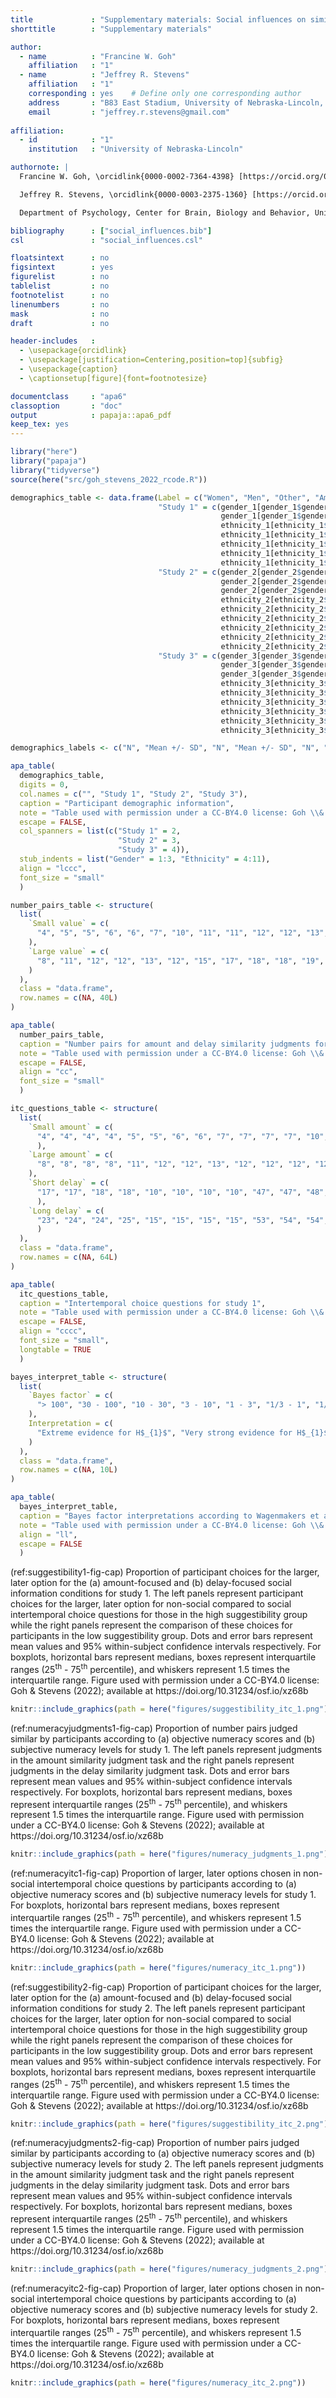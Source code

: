 ```yaml
---
title             : "Supplementary materials: Social influences on similarity judgments and intertemporal choice"
shorttitle        : "Supplementary materials"

author: 
  - name          : "Francine W. Goh"
    affiliation   : "1"
  - name          : "Jeffrey R. Stevens"
    affiliation   : "1"
    corresponding : yes    # Define only one corresponding author
    address       : "B83 East Stadium, University of Nebraska-Lincoln, Lincoln, Nebraska, 68588"
    email         : "jeffrey.r.stevens@gmail.com"
    
affiliation:
  - id            : "1"
    institution   : "University of Nebraska-Lincoln"

authornote: |
  Francine W. Goh, \orcidlink{0000-0002-7364-4398} [https://orcid.org/0000-0002-7364-4398](https://orcid.org/0000-0002-7364-4398).

  Jeffrey R. Stevens, \orcidlink{0000-0003-2375-1360} [https://orcid.org/0000-0003-2375-1360](https://orcid.org/0000-0003-2375-1360).

  Department of Psychology, Center for Brain, Biology and Behavior, University of Nebraska-Lincoln, Lincoln, Nebraska, USA.

bibliography      : ["social_influences.bib"]
csl               : "social_influences.csl"

floatsintext      : no
figsintext        : yes
figurelist        : no
tablelist         : no
footnotelist      : no
linenumbers       : no
mask              : no
draft             : no

header-includes   : 
  - \usepackage{orcidlink}
  - \usepackage[justification=Centering,position=top]{subfig}
  - \usepackage{caption}
  - \captionsetup[figure]{font=footnotesize}

documentclass     : "apa6"
classoption       : "doc"
output            : papaja::apa6_pdf
keep_tex: yes
---
```


```r
library("here")
library("papaja")
library("tidyverse")
source(here("src/goh_stevens_2022_rcode.R"))
```

\renewcommand{\thetable}{S\arabic{table}}
\setcounter{table}{0}
\renewcommand{\thefigure}{S\arabic{figure}}
\setcounter{figure}{0}
\setcounter{page}{1}

\newpage

<!--(Table S1)-->

```r
demographics_table <- data.frame(Label = c("Women", "Men", "Other", "American Indian/Alaskan Native", "Asian", "Black/African American", "Hispanic", "Latino", "Middle Eastern", "White/European American", "Biracial/Multiracial"),
                                 "Study 1" = c(gender_1[gender_1$gender == "female", ]$n, 
                                               gender_1[gender_1$gender == "male", ]$n, 0, 0,
                                               ethnicity_1[ethnicity_1$ethnicity == "Asian", ]$n,
                                               ethnicity_1[ethnicity_1$ethnicity == "African-American", ]$n,
                                               ethnicity_1[ethnicity_1$ethnicity == "Hispanic", ]$n, 0, 0,
                                               ethnicity_1[ethnicity_1$ethnicity == "White", ]$n,
                                               ethnicity_1[ethnicity_1$ethnicity == "Other", ]$n),
                                 "Study 2" = c(gender_2[gender_2$gender == "female", ]$n, 
                                               gender_2[gender_2$gender == "male", ]$n,
                                               gender_2[gender_2$gender == "other", ]$n, 0,
                                               ethnicity_2[ethnicity_2$ethnicity == "Asian", ]$n,
                                               ethnicity_2[ethnicity_2$ethnicity == "African American/Black", ]$n,
                                               ethnicity_2[ethnicity_2$ethnicity == "Hispanic", ]$n, 
                                               ethnicity_2[ethnicity_2$ethnicity == "Latino", ]$n,
                                               ethnicity_2[ethnicity_2$ethnicity == "Middle Eastern", ]$n,
                                               ethnicity_2[ethnicity_2$ethnicity == "Caucasian/White", ]$n, 0),
                                 "Study 3" = c(gender_3[gender_3$gender == "Female", ]$n, 
                                               gender_3[gender_3$gender == "Male", ]$n,
                                               gender_3[gender_3$gender == "Unspecified", ]$n, 0,
                                               ethnicity_3[ethnicity_3$ethnicity == "Asian", ]$n,
                                               ethnicity_3[ethnicity_3$ethnicity == "African American/Black", ]$n,
                                               ethnicity_3[ethnicity_3$ethnicity == "Hispanic", ]$n, 0,
                                               ethnicity_3[ethnicity_3$ethnicity == "Middle Eastern", ]$n,
                                               ethnicity_3[ethnicity_3$ethnicity == "Caucasian/White", ]$n,
                                               ethnicity_3[ethnicity_3$ethnicity == "Other", ]$n))

demographics_labels <- c("N", "Mean +/- SD", "N", "Mean +/- SD", "N", "Mean +/- SD")

apa_table(
  demographics_table,
  digits = 0,
  col.names = c("", "Study 1", "Study 2", "Study 3"),
  caption = "Participant demographic information",
  note = "Table used with permission under a CC-BY4.0 license: Goh \\& Stevens (2022); available at https://doi.org/10.31234/osf.io/xz68b",
  escape = FALSE,
  col_spanners = list(c("Study 1" = 2,
                        "Study 2" = 3,
                        "Study 3" = 4)),
  stub_indents = list("Gender" = 1:3, "Ethnicity" = 4:11),
  align = "lccc",
  font_size = "small"
  )
```

\clearpage

<!--(Table S2)-->

```r
number_pairs_table <- structure(
  list(
    `Small value` = c(
      "4", "5", "5", "6", "6", "7", "10", "11", "11", "12", "12", "13", "16", "17", "17", "18", "18", "19", "22", "23", "23", "24", "24", "25", "29", "29", "30", "30", "35", "35", "36", "36", "41", "41", "42", "42", "47", "47", "48", "48"
    ),
    `Large value` = c(
      "8", "11", "12", "12", "13", "12", "15", "17", "18", "18", "19", "18", "21", "23", "24", "24", "25", "24", "27", "29", "30", "30", "31", "30", "35", "36", "36", "37", "41", "42", "42", "43", "47", "48", "48", "49", "53", "54", "54", "55"
    )
  ),
  class = "data.frame",
  row.names = c(NA, 40L)
)

apa_table(
  number_pairs_table,
  caption = "Number pairs for amount and delay similarity judgments for study 1",
  note = "Table used with permission under a CC-BY4.0 license: Goh \\& Stevens (2022); available at https://doi.org/10.31234/osf.io/xz68b",
  escape = FALSE,
  align = "cc",
  font_size = "small"
  )
```

\clearpage

<!--(Table S3)-->

```r
itc_questions_table <- structure(
  list(
    `Small amount` = c(
      "4", "4", "4", "4", "5", "5", "6", "6", "7", "7", "7", "7", "10", "10", "10", "10", "11", "11", "12", "12", "13", "13", "13", "13", "16", "16", "16", "16", "17", "17", "18", "18", "19", "19", "19", "19", "22", "22", "22", "22", "23", "23", "24", "24", "25", "25", "25", "25", "29", "29", "30", "30", "35", "35", "36", "36", "41", "41", "42", "42", "47", "47", "48", "48"
      ),
    `Large amount` = c(
      "8", "8", "8", "8", "11", "12", "12", "13", "12", "12", "12", "12", "15", "15", "15", "15", "17", "18", "18", "19", "18", "18", "18", "18", "21", "21", "21", "21", "23", "24", "24", "25", "24", "24", "24", "24", "27", "27", "27", "27", "29", "30", "30", "31", "30", "30", "30", "30", "35", "36", "36", "37", "41", "42", "42", "43", "47", "48", "48", "49", "53", "54", "54", "55"
    ),
    `Short delay` = c(
      "17", "17", "18", "18", "10", "10", "10", "10", "47", "47", "48", "48", "23", "23", "24", "24", "4", "4", "4", "4", "29", "29", "30", "30", "5", "5", "6", "6", "7", "7", "7", "7", "11", "11", "12", "12", "41", "41", "42", "42", "13", "13", "13", "13", "35", "35", "36", "36", "25", "25", "25", "25", "16", "16", "16", "16", "19", "19", "19", "19", "22", "22", "22", "22"
      ),
    `Long delay` = c(
      "23", "24", "24", "25", "15", "15", "15", "15", "53", "54", "54", "55", "29", "30", "30", "31", "8", "8", "8", "8", "35", "36", "36", "37", "11", "12", "12", "13", "12", "12", "12", "12", "17", "18", "18", "19", "47", "48", "48", "49", "18", "18", "18", "18", "41", "42", "42", "43", "30", "30", "30", "30", "21", "21", "21", "21", "24", "24", "24", "24", "27", "27", "27", "27"
      )
  ),
  class = "data.frame",
  row.names = c(NA, 64L)
)

apa_table(
  itc_questions_table,
  caption = "Intertemporal choice questions for study 1",
  note = "Table used with permission under a CC-BY4.0 license: Goh \\& Stevens (2022); available at https://doi.org/10.31234/osf.io/xz68b",
  escape = FALSE,
  align = "cccc",
  font_size = "small",
  longtable = TRUE
  )
```

\clearpage

<!--(Table S4)-->

```r
bayes_interpret_table <- structure(
  list(
    `Bayes factor` = c(
      "> 100", "30 - 100", "10 - 30", "3 - 10", "1 - 3", "1/3 - 1", "1/10 - 1/3", "1/30 - 1/10", "1/100 - 1/30", "< 1/100"
    ),
    Interpretation = c(
      "Extreme evidence for H$_{1}$", "Very strong evidence for H$_{1}$", "Strong evidence for H$_{1}$", "Moderate evidence for H$_{1}$", "Anecdotal evidence for H$_{1}$", "Anecdotal evidence for H$_{0}$", "Moderate evidence for H$_{0}$", "Strong evidence for H$_{0}$", "Very strong evidence for H$_{0}$",  "Extreme evidence for H$_{0}$"
    )
  ),
  class = "data.frame",
  row.names = c(NA, 10L)
)

apa_table(
  bayes_interpret_table,
  caption = "Bayes factor interpretations according to Wagenmakers et al. (2018)",
  note = "Table used with permission under a CC-BY4.0 license: Goh \\& Stevens (2022); available at https://doi.org/10.31234/osf.io/xz68b",
  align = "ll",
  escape = FALSE
  )
```

\clearpage

<!--(Figure S1)-->
(ref:suggestibility1-fig-cap) Proportion of participant choices for the larger, later option for the (a) amount-focused and (b) delay-focused social information conditions for study 1. The left panels represent participant choices for the larger, later option for non-social compared to social intertemporal choice questions for those in the high suggestibility group while the right panels represent the comparison of these choices for participants in the low suggestibility group. Dots and error bars represent mean values and 95% within-subject confidence intervals respectively. For boxplots, horizontal bars represent medians, boxes represent interquartile ranges (25^th^ - 75^th^ percentile), and whiskers represent 1.5 times the interquartile range. Figure used with permission under a CC-BY4.0 license: Goh & Stevens (2022); available at https://doi.org/10.31234/osf.io/xz68b

```r
knitr::include_graphics(path = here("figures/suggestibility_itc_1.png"))
```

<!--(Figure S2)-->
(ref:numeracyjudgments1-fig-cap) Proportion of number pairs judged similar by participants according to (a) objective numeracy scores and (b) subjective numeracy levels for study 1. The left panels represent judgments in the amount similarity judgment task and the right panels represent judgments in the delay similarity judgment task. Dots and error bars represent mean values and 95% within-subject confidence intervals respectively. For boxplots, horizontal bars represent medians, boxes represent interquartile ranges (25^th^ - 75^th^ percentile), and whiskers represent 1.5 times the interquartile range. Figure used with permission under a CC-BY4.0 license: Goh & Stevens (2022); available at https://doi.org/10.31234/osf.io/xz68b

```r
knitr::include_graphics(path = here("figures/numeracy_judgments_1.png"))
```

<!--(Figure S3)-->
(ref:numeracyitc1-fig-cap) Proportion of larger, later options chosen in non-social intertemporal choice questions by participants according to (a) objective numeracy scores and (b) subjective numeracy levels for study 1. For boxplots, horizontal bars represent medians, boxes represent interquartile ranges (25^th^ - 75^th^ percentile), and whiskers represent 1.5 times the interquartile range. Figure used with permission under a CC-BY4.0 license: Goh & Stevens (2022); available at https://doi.org/10.31234/osf.io/xz68b

```r
knitr::include_graphics(path = here("figures/numeracy_itc_1.png"))
```

<!--(Figure S4)-->
(ref:suggestibility2-fig-cap) Proportion of participant choices for the larger, later option for the (a) amount-focused and (b) delay-focused social information conditions for study 2. The left panels represent participant choices for the larger, later option for non-social compared to social intertemporal choice questions for those in the high suggestibility group while the right panels represent the comparison of these choices for participants in the low suggestibility group. Dots and error bars represent mean values and 95% within-subject confidence intervals respectively. For boxplots, horizontal bars represent medians, boxes represent interquartile ranges (25^th^ - 75^th^ percentile), and whiskers represent 1.5 times the interquartile range. Figure used with permission under a CC-BY4.0 license: Goh & Stevens (2022); available at https://doi.org/10.31234/osf.io/xz68b

```r
knitr::include_graphics(path = here("figures/suggestibility_itc_2.png"))
```

<!--(Figure S5)-->
(ref:numeracyjudgments2-fig-cap) Proportion of number pairs judged similar by participants according to (a) objective numeracy scores and (b) subjective numeracy levels for study 2. The left panels represent judgments in the amount similarity judgment task and the right panels represent judgments in the delay similarity judgment task. Dots and error bars represent mean values and 95% within-subject confidence intervals respectively. For boxplots, horizontal bars represent medians, boxes represent interquartile ranges (25^th^ - 75^th^ percentile), and whiskers represent 1.5 times the interquartile range. Figure used with permission under a CC-BY4.0 license: Goh & Stevens (2022); available at https://doi.org/10.31234/osf.io/xz68b

```r
knitr::include_graphics(path = here("figures/numeracy_judgments_2.png"))
```

<!--(Figure S6)-->
(ref:numeracyitc2-fig-cap) Proportion of larger, later options chosen in non-social intertemporal choice questions by participants according to (a) objective numeracy scores and (b) subjective numeracy levels for study 2. For boxplots, horizontal bars represent medians, boxes represent interquartile ranges (25^th^ - 75^th^ percentile), and whiskers represent 1.5 times the interquartile range. Figure used with permission under a CC-BY4.0 license: Goh & Stevens (2022); available at https://doi.org/10.31234/osf.io/xz68b

```r
knitr::include_graphics(path = here("figures/numeracy_itc_2.png"))
```
